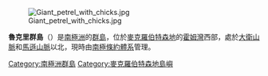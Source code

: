 [[Image:Giant_petrel_with_chicks.jpg|thumb]]

'''魯克里群島'''（{{lang-en|Rookery Islands}}）是[[南極洲|南極洲]]的[[群島|群島]]，位於[[麥克羅伯特森地|麥克羅伯特森地]]的[[霍姆灣|霍姆灣]]西部，處於[[大衛山脈|大衛山脈]]和[[馬遜山脈|馬遜山脈]]以北，現時由[[南極條約體系|南極條約體系]]管理。

{{coord|67|36|37|S|62|32|07|E|source:ATS|display=title}}

{{DEFAULTSORT:Rookery Islands}}
[[Category:南極洲群島|Category:南極洲群島]]
[[Category:麥克羅伯特森地島嶼|Category:麥克羅伯特森地島嶼]]


{{MacRobertsonLand-geo-stub}}